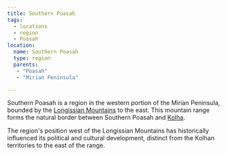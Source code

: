 ```yaml
---
title: Southern Poasah
tags:
  - locations
  - region
  - Poasah
location:
  name: Southern Poasah
  type: region
  parents:
   - "Poasah"
   - "Mirian Peninsula"

---
```


Southern Poasah is a region in the western portion of the Mirian Peninsula,
bounded by the [Longissian Mountains](/locations/longissian-mountains) to the east.
This mountain range forms the natural border between Southern Poasah and
[Kolha](/locations/kolha).

The region's position west of the Longissian Mountains has historically
influenced its political and cultural development, distinct from the Kolhan
territories to the east of the range.
